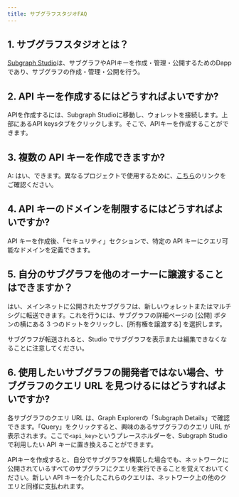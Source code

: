 ```yaml
---
title: サブグラフスタジオFAQ
---
```


## 1. サブグラフスタジオとは？

[Subgraph Studio](https://thegraph.com/studio/)は、サブグラフやAPIキーを作成・管理・公開するためのDappであり、サブグラフの作成・管理・公開を行う。

## 2. API キーを作成するにはどうすればよいですか?

APIを作成するには、Subgraph Studioに移動し、ウォレットを接続します。上部にあるAPI keysタブをクリックします。そこで、APIキーを作成することができます。

## 3. 複数の API キーを作成できますか?

A: はい、できます。異なるプロジェクトで使用するために、[こちら](https://thegraph.com/studio/apikeys/)のリンクをご確認ください。

## 4. API キーのドメインを制限するにはどうすればよいですか?

API キーを作成後、「セキュリティ」セクションで、特定の API キーにクエリ可能なドメインを定義できます。

## 5. 自分のサブグラフを他のオーナーに譲渡することはできますか？

はい、メインネットに公開されたサブグラフは、新しいウォレットまたはマルチシグに転送できます。これを行うには、サブグラフの詳細ページの [公開] ボタンの横にある 3 つのドットをクリックし、[所有権を譲渡する] を選択します。

サブグラフが転送されると、Studio でサブグラフを表示または編集できなくなることに注意してください。

## 6. 使用したいサブグラフの開発者ではない場合、サブグラフのクエリ URL を見つけるにはどうすればよいですか?

各サブグラフのクエリ URL は、Graph Explorerの「Subgraph Details」で確認できます。「Query」をクリックすると、興味のあるサブグラフのクエリ URL が表示されます。ここで`<api_key>`というプレースホルダーを、Subgraph Studioで利用したい API キーに置き換えることができます。

APIキーを作成すると、自分でサブグラフを構築した場合でも、ネットワークに公開されているすべてのサブグラフにクエリを実行できることを覚えておいてください。新しい API キーを介したこれらのクエリは、ネットワーク上の他のクエリと同様に支払われます。
